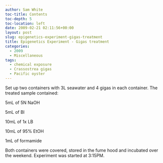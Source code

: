 ```yaml
---
author: Sam White
toc-title: Contents
toc-depth: 5
toc-location: left
date: 2009-02-21 02:11:56+00:00
layout: post
slug: epigenetics-experiment-gigas-treatment
title: Epigenetics Experiment - Gigas treatment
categories:
  - 2009
  - Miscellaneous
tags:
  - chemical exposure
  - Crassostrea gigas
  - Pacific oyster
---
```


Set up two containers with 3L seawater and 4 gigas in each container. The treated sample contained:

5mL of 5N NaOH

5mL of Bl

10mL of 1x LB

10mL of 95% EtOH

1mL of formamide

Both containers were covered, stored in the fume hood and incubated over the weekend. Experiment was started at 3:15PM.
